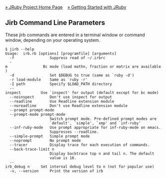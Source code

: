 [[Home|&raquo; JRuby Project Home Page]] &nbsp;&nbsp; [[Getting Started|&raquo; Getting Started with JRuby]]
==Jirb Command Line Parameters==
These jirb commands are entered in a terminal window or command window, depending on your operating system.

 $ jirb --help
 Usage:  irb.rb [options] [programfile] [arguments]
   -f                Suppress read of ~/.irbrc
   -m                Bc mode (load mathn, fraction or matrix are available)
   -d                Set $DEBUG to true (same as `ruby -d')
   -r load-module    Same as `ruby -r'
   -I path           Specify $LOAD_PATH directory
   --inspect         Use `inspect' for output (default except for bc mode)
   --noinspect       Don't use inspect for output
   --readline        Use Readline extension module
   --noreadline      Don't use Readline extension module
   --prompt prompt-mode
   --prompt-mode prompt-mode
                     Switch prompt mode. Pre-defined prompt modes are
                     `default', `simple', `xmp' and `inf-ruby'
   --inf-ruby-mode   Use prompt appropriate for inf-ruby-mode on emacs.
                     Suppresses --readline.
   --simple-prompt   Simple prompt mode
   --noprompt        No prompt mode
   --tracer          Display trace for each execution of commands.
   --back-trace-limit n
                     Display backtrace top n and tail n. The default
                     value is 16.
   --irb_debug n     Set internal debug level to n (not for popular use)
   -v, --version     Print the version of irb